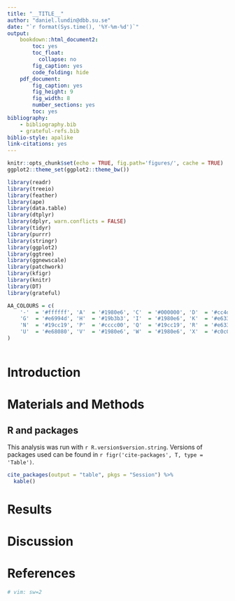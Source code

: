 ```yaml
---
title: "__TITLE__"
author: "daniel.lundin@dbb.su.se"
date: "`r format(Sys.time(), '%Y-%m-%d')`"
output:
    bookdown::html_document2:
        toc: yes
        toc_float:
          collapse: no
        fig_caption: yes
        code_folding: hide
    pdf_document:
        fig_caption: yes
        fig_height: 9
        fig_width: 8
        number_sections: yes
        toc: yes
bibliography: 
    - bibliography.bib
    - grateful-refs.bib
biblio-style: apalike
link-citations: yes
---
```


```r
knitr::opts_chunk$set(echo = TRUE, fig.path='figures/', cache = TRUE)
ggplot2::theme_set(ggplot2::theme_bw())
```

```r
library(readr)
library(treeio)
library(feather)
library(ape)
library(data.table)
library(dtplyr)
library(dplyr, warn.conflicts = FALSE)
library(tidyr)
library(purrr)
library(stringr)
library(ggplot2)
library(ggtree)
library(ggnewscale)
library(patchwork)
library(kfigr)
library(knitr)
library(DT)
library(grateful)
```

```r
AA_COLOURS = c(
    '-'  = '#ffffff', 'A'  = '#1980e6', 'C'  = '#000000', 'D'  = '#cc4dcc', 'E'  = '#cc4dcc', 'F'  = '#1980e6',
    'G'  = '#e6994d', 'H'  = '#19b3b3', 'I'  = '#1980e6', 'K'  = '#e63319', 'L'  = '#1980e6', 'M'  = '#1980e6',
    'N'  = '#19cc19', 'P'  = '#cccc00', 'Q'  = '#19cc19', 'R'  = '#e63319', 'S'  = '#19cc19', 'T'  = '#19cc19',
    'U'  = '#e68080', 'V'  = '#1980e6', 'W'  = '#1980e6', 'X'  = '#c0c0c0', 'Y'  = '#19b3b3', 'NA' = '#000000'
)
```

```r
```

# Introduction

# Materials and Methods

## R and packages

This analysis was run with `r R.version$version.string`. Versions of packages used can be found in
`r figr('cite-packages', T, type = 'Table')`.

```r
cite_packages(output = "table", pkgs = "Session") %>%
  kable()
```

# Results

# Discussion

# References

```r
# vim: sw=2
```
